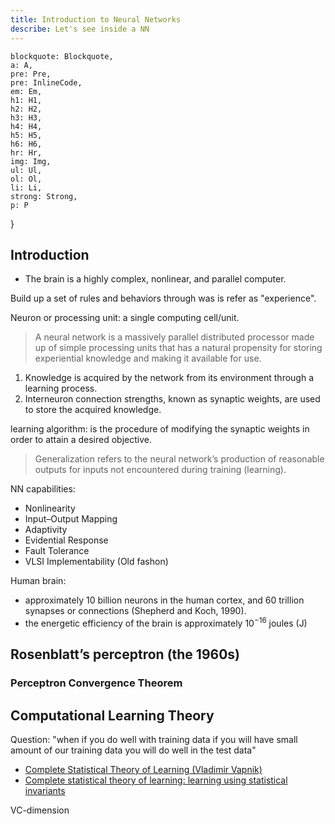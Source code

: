 ```yaml
---
title: Introduction to Neural Networks
describe: Let's see inside a NN
---
```


    blockquote: Blockquote,
    a: A,
    pre: Pre,
    pre: InlineCode,
    em: Em,
    h1: H1,
    h2: H2,
    h3: H3,
    h4: H4,
    h5: H5,
    h6: H6,
    hr: Hr,
    img: Img,
    ul: Ul,
    ol: Ol,
    li: Li,
    strong: Strong,
    p: P
}

## Introduction

- The brain is a highly complex, nonlinear, and parallel computer.

Build up a set of rules and behaviors through was is refer as "experience".

Neuron or processing unit: a single computing cell/unit.


> A neural network is a massively parallel distributed processor made up of simple processing units that has a natural propensity for storing experiential knowledge and making it available for use.

1. Knowledge is acquired by the network from its environment through a learning process.
2. Interneuron connection strengths, known as synaptic weights, are used to store the acquired knowledge.

learning algorithm: is the procedure of modifying the synaptic weights in order to attain a desired objective.

> Generalization refers to the neural network’s production of reasonable outputs for inputs not encountered during training (learning).


NN capabilities:
- Nonlinearity
- Input–Output Mapping
- Adaptivity
- Evidential Response
- Fault Tolerance
- VLSI Implementability (Old fashon)


Human brain:
- approximately 10 billion neurons in the human cortex, and 60 trillion synapses or connections (Shepherd and Koch, 1990).
- the energetic efficiency of the brain is approximately $10^{-16}$ joules (J)


## Rosenblatt’s perceptron (the 1960s)

<Important
    note="The perceptron is the simplest form of a neural network used for the classification of patterns said to be **linearly separable** (i.e., patterns that lie on opposite sides of a hyperplane)"
/>

<Drawio
    file="nn-intro.drawio"
    page="1"
    description="Linear and non-linear separability"
/>

<Important
    note="the classes have to be linearly separable for the perceptron to work properly"
/>

<Drawio
    file="nn-intro.drawio"
    page="2"
    description="Perceptron model"
/>

<Equation
    formula="u^{(k)} = \sum_{i = 1}^{m} w^{(k)}_{i} x^{(k)}_{i} + b^{(k)} \\ \\
    y^{(k)} = \varphi(u^{(k)})"
    description="perceptron"
/>

### Perceptron Convergence Theorem

<Drawio
    file="nn-intro.drawio"
    page="3"
    description="Perceptron - The bais term as part of the weights vector"
/>

<Equation
    formula="\vx^{(k)} = [+1, x^{(k)}_{1}, x^{(k)}_{2}, x^{(k)}_{3}, \dots, x^{(k)}_{m}]^\transpose"
    description="input vector"
/>

<Equation
    formula="\vw^{(k)} = [b^{(k)}, w^{(k)}_{1}, w^{(k)}_{2}, w^{(k)}_{3}, \dots, w^{(k)}_{m}]^\transpose"
    description="weights vector"
/>

<Equation
    formula="u^{(k)} = \sum_{i = 0}^{m} w^{(k)}_{i} x^{(k)}_{i} \\
    u^{(k)} = \vw^{\transpose (k)} \vx^{(k)}"
    description="Compact form of the linear combiner"
/>

## Computational Learning Theory

Question: "when if you do well with training data if you will have small amount of our training data you will do well in the test data"

- [Complete Statistical Theory of Learning (Vladimir Vapnik)](https://www.youtube.com/watch?v=Ow25mjFjSmg)
- [Complete statistical theory of learning: learning using statistical invariants](https://proceedings.mlr.press/v128/vapnik20a.html#:~:text=Statistical%20theory%20of%20learning%20considers,called%20strong%20mode%20of%20convergence.)


VC-dimension




